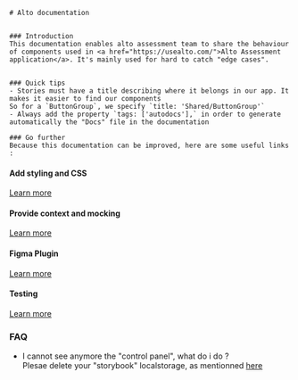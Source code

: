 

<Meta title="Alto doc" />

<div className="sb-container">
  <div className='sb-section-title'>
 
    # Alto documentation
 
 
    ### Introduction
    This documentation enables alto assessment team to share the behaviour of components used in <a href="https://usealto.com/">Alto Assessment application</a>. It's mainly used for hard to catch "edge cases".


    ### Quick tips
    - Stories must have a title describing where it belongs in our app. It makes it easier to find our components  
    So for a `ButtonGroup`, we specify `title: 'Shared/ButtonGroup'`
    - Always add the property `tags: ['autodocs'],` in order to generate automatically the "Docs" file in the documentation
 
    ### Go further
    Because this documentation can be improved, here are some useful links :
  </div>
  <div className="sb-section">
    <div className="sb-section-item">
      <h4 className="sb-section-item-heading">Add styling and CSS</h4>
      <a
        href="https://storybook.js.org/docs/angular/configure/styling-and-css"
        target="_blank"
      >Learn more</a>
    </div>
    <div className="sb-section-item">
      <h4 className="sb-section-item-heading">Provide context and mocking</h4>
      <a
        href="https://storybook.js.org/docs/angular/writing-stories/decorators#context-for-mocking"
        target="_blank"
      >Learn more</a>
    </div>
    <div className="sb-section-item">
      <h4 className="sb-section-item-heading">Figma Plugin</h4>
      <a
        href="https://storybook.js.org/docs/angular/sharing/design-integrations#embed-storybook-in-figma-with-the-plugin"
        target="_blank"
      >Learn more</a>
    </div>
    <div className="sb-section-item">
      <h4 className="sb-section-item-heading">Testing</h4>
      <a
        href="https://storybook.js.org/docs/angular/writing-tests/introduction"
        target="_blank"
      >Learn more</a>
    </div>
  </div>
</div>

### FAQ
- I cannot see anymore the "control panel", what do i do ?  
Plesae delete your "storybook" localstorage, as mentionned [here](https://github.com/storybookjs/storybook/issues/12481)

<style>
  {`
  .sb-container {
    margin-bottom: 48px;
  }

  .sb-section {
    width: 100%;
    display: flex;
    flex-direction: row;
    gap: 20px;
  }

  img {
    object-fit: cover;
  }

  .sb-section-title {
    margin-bottom: 32px;
  }

  .sb-section a:not(h1 a, h2 a, h3 a) {
    font-size: 14px;
  }

  .sb-section-item, .sb-grid-item {
    flex: 1;
    display: flex;
    flex-direction: column;
  }

  .sb-section-item-heading {
    padding-top: 20px !important;
    padding-bottom: 5px !important;
    margin: 0 !important;
  }
  .sb-section-item-paragraph {
    margin: 0;
    padding-bottom: 10px;
  }

  .sb-chevron {
    margin-left: 5px;
  }

  .sb-features-grid {
    display: grid;
    grid-template-columns: repeat(2, 1fr);
    grid-gap: 32px 20px;
  }

  .sb-socials {
    display: grid;
    grid-template-columns: repeat(4, 1fr);
  }

  .sb-socials p {
    margin-bottom: 10px;
  }

  .sb-explore-image {
    max-height: 32px;
    align-self: flex-start;
  }

  .sb-addon {
    width: 100%;
    display: flex;
    align-items: center;
    position: relative;
    background-color: #EEF3F8;
    border-radius: 5px;
    border: 1px solid rgba(0, 0, 0, 0.05);
    background: #EEF3F8;
    height: 180px;
    margin-bottom: 48px;
    overflow: hidden;
  }

  .sb-addon-text {
    padding-left: 48px;
    max-width: 240px;
  }

  .sb-addon-text h4 {
    padding-top: 0px;
  }

  .sb-addon-img {
    position: absolute;
    left: 345px;
    top: 0;
    height: 100%;
    width: 200%;
    overflow: hidden;
  }

  .sb-addon-img img {
    width: 650px;
    transform: rotate(-15deg);
    margin-left: 40px;
    margin-top: -72px;
    box-shadow: 0 0 1px rgba(255, 255, 255, 0);
    backface-visibility: hidden;
  }

  @media screen and (max-width: 800px) {
    .sb-addon-img {
      left: 300px;
    }
  }

  @media screen and (max-width: 600px) {
    .sb-section {
      flex-direction: column;
    }

    .sb-features-grid {
      grid-template-columns: repeat(1, 1fr);
    }

    .sb-socials {
      grid-template-columns: repeat(2, 1fr);
    }

    .sb-addon {
      height: 280px;
      align-items: flex-start;
      padding-top: 32px;
      overflow: hidden;
    }

    .sb-addon-text {
      padding-left: 24px;
    }

    .sb-addon-img {
      right: 0;
      left: 0;
      top: 130px;
      bottom: 0;
      overflow: hidden;
      height: auto;
      width: 124%;
    }

    .sb-addon-img img {
      width: 1200px;
      transform: rotate(-12deg);
      margin-left: 0;
      margin-top: 48px;
      margin-bottom: -40px;
      margin-left: -24px;
    }
  }
  `}
</style>
